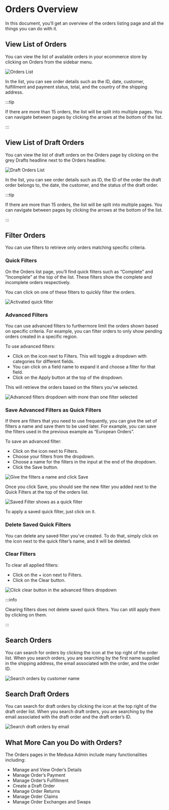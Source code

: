 
# Orders Overview

In this document, you’ll get an overview of the orders listing page and all the things you can do with it.

## View List of Orders

You can view the list of available orders in your ecommerce store by clicking on Orders from the sidebar menu.

![Orders List](https://i.imgur.com/dRBQpZW.png)

In the list, you can see order details such as the ID, date, customer, fulfillment and payment status, total, and the country of the shipping address.

:::tip

If there are more than 15 orders, the list will be split into multiple pages. You can navigate between pages by clicking the arrows at the bottom of the list.

:::

## View List of Draft Orders

You can view the list of draft orders on the Orders page by clicking on the grey Drafts headline next to the Orders headline.

![Draft Orders List](https://i.imgur.com/jvNVbbI.png)

In the list, you can see order details such as ID, the ID of the order the draft order belongs to, the date, the customer, and the status of the draft order.

:::tip

If there are more than 15 orders, the list will be split into multiple pages. You can navigate between pages by clicking the arrows at the bottom of the list.

:::

## Filter Orders

You can use filters to retrieve only orders matching specific criteria.

### Quick Filters

On the Orders list page, you’ll find quick filters such as “Complete” and “Incomplete” at the top of the list. These filters show the complete and incomplete orders respectively.

You can click on one of these filters to quickly filter the orders.

![Activated quick filter](https://i.imgur.com/eVwD0JP.png)

### Advanced Filters

You can use advanced filters to furthermore limit the orders shown based on specific criteria. For example, you can filter orders to only show pending orders created in a specific region.

To use advanced filters:

- Click on the <UiIcon lightIcon="https://i.imgur.com/1hL8NiW.png" darkIcon="https://i.imgur.com/8LtkPqW.png" alt="plus" /> icon next to Filters. This will toggle a dropdown with categories for different fields.
- You can click on a field name to expand it and choose a filter for that field.
- Click on the Apply button at the top of the dropdown.

This will retrieve the orders based on the filters you’ve selected.

![Advanced filters dropdown with more than one filter selected](https://i.imgur.com/rg9nKcS.png)

### Save Advanced Filters as Quick Filters

If there are filters that you need to use frequently, you can give the set of filters a name and save them to be used later. For example, you can save the filters used in the previous example as “European Orders”.

To save an advanced filter:

- Click on the <UiIcon lightIcon="https://i.imgur.com/1hL8NiW.png" darkIcon="https://i.imgur.com/8LtkPqW.png" alt="plus" /> icon next to Filters.
- Choose your filters from the dropdown.
- Choose a name for the filters in the input at the end of the dropdown.
- Click the Save button.

![Give the filters a name and click Save](https://i.imgur.com/0nKZ5BX.png)

Once you click Save, you should see the new filter you added next to the Quick Filters at the top of the orders list.

![Saved Filter shows as a quick filter](https://i.imgur.com/ymuSHkv.png)

To apply a saved quick filter, just click on it.

### Delete Saved Quick Filters

You can delete any saved filter you’ve created. To do that, simply click on the <UiIcon lightIcon="https://i.imgur.com/kvGRHQR.png" darkIcon="https://i.imgur.com/RJ4SLIu.png" alt="X" /> icon next to the quick filter’s name, and it will be deleted.

### Clear Filters

To clear all applied filters:

- Click on the + icon next to Filters.
- Click on the Clear button.

![Click clear button in the advanced filters dropdown](https://i.imgur.com/ArawLDT.png)

:::info

Clearing filters does not delete saved quick filters. You can still apply them by clicking on them.

:::

## Search Orders

You can search for orders by clicking the <UiIcon lightIcon="https://i.imgur.com/k0U0wpO.png" darkIcon="https://i.imgur.com/IdKjFak.png" alt="magnifier" /> icon at the top right of the order list. When you search orders, you are searching by the first name supplied in the shipping address, the email associated with the order, and the order ID.

![Search orders by customer name](https://i.imgur.com/Z09rbmQ.png)

## Search Draft Orders

You can search for draft orders by clicking the <UiIcon lightIcon="https://i.imgur.com/k0U0wpO.png" darkIcon="https://i.imgur.com/IdKjFak.png" alt="magnifier" /> icon at the top right of the draft order list. When you search draft orders, you are searching by the email associated with the draft order and the draft order’s ID.

![Search draft orders by email](https://i.imgur.com/el0Y9WS.png)

## What More Can you Do with Orders?

The Orders pages in the Medusa Admin include many functionalities including:

- Manage and View Order’s Details
- Manage Order’s Payment
- Manage Order’s Fulfillment
- Create a Draft Order
- Manage Order Returns
- Manage Order Claims
- Manage Order Exchanges and Swaps